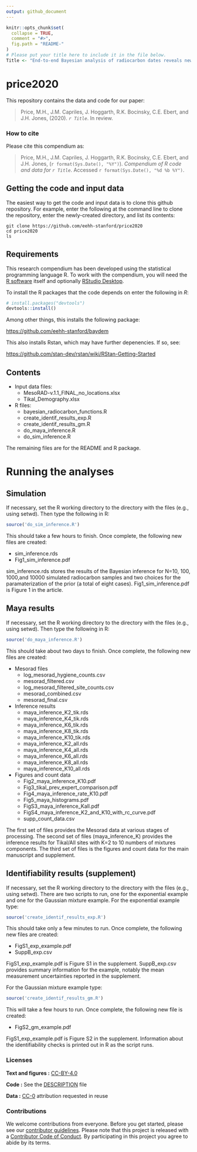 ```yaml
---
output: github_document
---
```


<!-- README.md is generated from README.Rmd. Please edit that file -->

```r
knitr::opts_chunk$set(
  collapse = TRUE,
  comment = "#>",
  fig.path = "README-"
)
# Please put your title here to include it in the file below.
Title <- "End-to-end Bayesian analysis of radiocarbon dates reveals new insights into lowland Maya demography"
```

# price2020

This repository contains the data and code for our paper:

> Price, M.H., J.M. Capriles, J. Hoggarth, R.K. Bocinsky, C.E. Ebert, and J.H. Jones, (2020). _`r Title`_. In review.

<!-- Our pre-print is online here: -->

<!-- > Authors, (YYYY). _`r Title`_. Name of journal/book, Accessed `r format(Sys.Date(), "%d %b %Y")`. Online at <https://doi.org/xxx/xxx> -->


### How to cite

Please cite this compendium as:

> Price, M.H., J.M. Capriles, J. Hoggarth, R.K. Bocinsky, C.E. Ebert, and J.H. Jones, (`r format(Sys.Date(), "%Y")`). _Compendium of R code and data for `r Title`_. Accessed `r format(Sys.Date(), "%d %b %Y")`.


## Getting the code and input data
The easiest way to get the code and input data is to clone this github repository. For example, enter the following at the command line to clone the repository, enter the newly-created directory, and list its contents:

```console
git clone https://github.com/eehh-stanford/price2020
cd price2020
ls
```

## Requirements
This research compendium has been developed using the statistical
programming language R. To work with the compendium, you will need
the [R
software](https://cloud.r-project.org/) itself and optionally [RStudio
Desktop](https://rstudio.com/products/rstudio/download/).


To install the R packages that the code depends on enter the following in *R*:

``` r
# install.packages("devtools")
devtools::install()
```

Among other things, this installs the following package:

[https://github.com/eehh-stanford/baydem](https://github.com/eehh-stanford/baydem)

This also installs Rstan, which may have further depenencies. If so, see:

[https://github.com/stan-dev/rstan/wiki/RStan-Getting-Started](https://github.com/stan-dev/rstan/wiki/RStan-Getting-Started)

## Contents

* Input data files:
    + MesoRAD-v.1.1_FINAL_no_locations.xlsx
    + Tikal_Demography.xlsx
* R files:
    + bayesian_radiocarbon_functions.R  
    + create_identif_results_exp.R  
    + create_identif_results_gm.R  
    + do_maya_inference.R  
    + do_sim_inference.R  

The remaining files are for the README and R package.


# Running the analyses
## Simulation
If necessary, set the R working directory to the directory with the files (e.g., using setwd). Then type the following in R:

``` r
source('do_sim_inference.R')
```

This should take a few hours to finish. Once complete, the following new files are created:  

* sim_inference.rds  
* Fig1_sim_inference.pdf  

sim_inference.rds stores the results of the Bayesian inference for N=10, 100, 1000,and 10000 simulated radiocarbon samples and two choices for the paramaterization of the prior (a total of eight cases). Fig1_sim_inference.pdf is Figure 1 in the article.


## Maya results
If necessary, set the R working directory to the directory with the files (e.g., using setwd). Then type the following in R:

``` r
source('do_maya_inference.R')
```

This should take about two days to finish. Once complete, the following new files are created:

* Mesorad files
    + log_mesorad_hygiene_counts.csv  
    + mesorad_filtered.csv  
    + log_mesorad_filtered_site_counts.csv  
    + mesorad_combined.csv  
    + mesorad_final.csv  
* Inference results
    + maya_inference_K2_tik.rds  
    + maya_inference_K4_tik.rds  
    + maya_inference_K6_tik.rds  
    + maya_inference_K8_tik.rds  
    + maya_inference_K10_tik.rds  
    + maya_inference_K2_all.rds  
    + maya_inference_K4_all.rds  
    + maya_inference_K6_all.rds  
    + maya_inference_K8_all.rds  
    + maya_inference_K10_all.rds  
* Figures and count data
    + Fig2_maya_inference_K10.pdf  
    + Fig3_tikal_prev_expert_comparison.pdf  
    + Fig4_maya_inference_rate_K10.pdf  
    + Fig5_maya_histograms.pdf  
    + FigS3_maya_inference_Kall.pdf  
    + FigS4_maya_inference_K2_and_K10_with_rc_curve.pdf  
    + supp_count_data.csv  

The first set of files provides the Mesorad data at various stages of processing. The second set of files (maya_inference_K) provides the inference results for Tikal/All sites with K=2 to 10 numbers of mixtures components. The third set of files is the figures and count data for the main manuscript and supplement.

## Identifiability results (supplement)
If necessary, set the R working directory to the directory with the files (e.g., using setwd). There are two scripts to run, one for the exponential example and one for the Gaussian mixture example. For the exponential example type:

``` r
source('create_identif_results_exp.R')
```

This should take only a few minutes to run. Once complete, the following new files are created:  

* FigS1_exp_example.pdf  
* SuppB_exp.csv  

FigS1_exp_example.pdf is Figure S1 in the supplement. SuppB_exp.csv provides summary information for the example, notably the mean measurement uncertainties reported in the supplement.

For the Gaussian mixture example type:

``` r
source('create_identif_results_gm.R')
```

This will take a few hours to run. Once complete, the following new file is created:  

* FigS2_gm_example.pdf  

FigS1_exp_example.pdf is Figure S2 in the supplement. Information about the identifiability checks is printed out in R as the script runs.

### Licenses

**Text and figures :**  [CC-BY-4.0](http://creativecommons.org/licenses/by/4.0/)

**Code :** See the [DESCRIPTION](DESCRIPTION) file

**Data :** [CC-0](http://creativecommons.org/publicdomain/zero/1.0/) attribution requested in reuse

### Contributions

We welcome contributions from everyone. Before you get started, please see our [contributor guidelines](CONTRIBUTING.md). Please note that this project is released with a [Contributor Code of Conduct](CONDUCT.md). By participating in this project you agree to abide by its terms.

